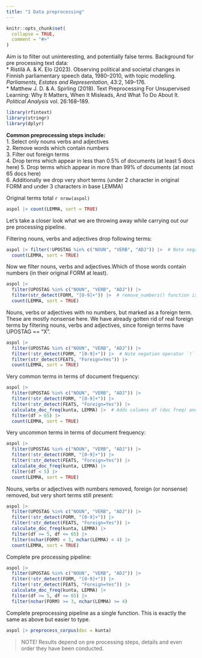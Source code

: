 ```yaml
---
title: "1 Data preprocessing"
---
```


```r
knitr::opts_chunk$set(
  collapse = TRUE,
  comment = "#>"
)
```

Aim is to filter out uninteresting, and potentially false terms. 
Background for pre processing text data:  
* Ristilä A. & K. Elo (2023). Observing political and societal changes in Finnish 
parliamentary speech data, 1980–2010, with topic modelling. 
*Parliaments, Estates and Representation*, 43:2, 149–176.  
* Matthew J. D. & A. Spirling (2018). Text Preprocessing For Unsupervised Learning:
Why It Matters, When It Misleads, And What To Do About It. *Political Analysis*
vol. 26:168–189. 

```r
library(rfintext)
library(stringr)
library(dplyr)
```

**Common preprocessing steps include:**  
1. Select only nouns verbs and adjectives   
2. Remove words which contain numbers  
3. Filter out foreign terms  
4. Drop terms which appear in less than 0.5% of documents (at least 5 docs here) 
5. Drop terms which appear in more than 99% of documents (at most 65 docs here)  
6. Additionally we drop very short terms (under 2 character in original FORM and 
under 3 characters in base LEMMA)  

Original terms total `r nrow(aspol)`

```r
aspol |> count(LEMMA, sort = TRUE)
```

Let's take a closer look what we are throwing away while carrying out our pre 
processing pipeline.

Filtering nouns, verbs and adjectives drop following terms:

```r
aspol |> filter(!UPOSTAG %in% c("NOUN", "VERB", "ADJ")) |>  # Note negation operator `!` here
  count(LEMMA, sort = TRUE)
```

Now we filter nouns, verbs and adjectives.Which of those words contain numbers 
(in their original FORM at least).

```r
aspol |>
  filter(UPOSTAG %in% c("NOUN", "VERB", "ADJ")) |>
  filter(str_detect(FORM, "[0-9]+")) |>  # remove_numbers() function is the same but with negation `!`
  count(LEMMA, sort = TRUE)
```

Nouns, verbs or adjectives with no numbers, but marked as a foreign term. 
These are mostly nonsense here. We have already gotten rid of real foreign terms 
by filtering nouns, verbs and adjectives, since foreign terms have UPOSTAG == "X".

```r
aspol |>
  filter(UPOSTAG %in% c("NOUN", "VERB", "ADJ")) |>
  filter(!str_detect(FORM, "[0-9]+")) |>  # Note negation operator `!`
  filter(str_detect(FEATS, "Foreign=Yes")) |>  
  count(LEMMA, sort = TRUE)
```


Very common terms in terms of document frequency:

```r
aspol |>
  filter(UPOSTAG %in% c("NOUN", "VERB", "ADJ")) |>
  filter(!str_detect(FORM, "[0-9]+")) |>
  filter(!str_detect(FEATS, "Foreign=Yes")) |>
  calculate_doc_freq(kunta, LEMMA) |>  # Adds columns df (doc freq) and df_ratio (same but relative) for easy filtering
  filter(df > 65) |>
  count(LEMMA, sort = TRUE)
```


Very uncommon terms in terms of document frequency: 

```r
aspol |>
  filter(UPOSTAG %in% c("NOUN", "VERB", "ADJ")) |>
  filter(!str_detect(FORM, "[0-9]+")) |>
  filter(!str_detect(FEATS, "Foreign=Yes")) |>
  calculate_doc_freq(kunta, LEMMA) |>
  filter(df < 5) |>
  count(LEMMA, sort = TRUE)
```


Nouns, verbs or adjectives with numbers removed, foreign (or nonsense) removed, 
but very short terms still present:

```r
aspol |>
  filter(UPOSTAG %in% c("NOUN", "VERB", "ADJ")) |>
  filter(!str_detect(FORM, "[0-9]+")) |>
  filter(!str_detect(FEATS, "Foreign=Yes")) |>
  calculate_doc_freq(kunta, LEMMA) |>
  filter(df >= 5, df <= 65) |>
  filter(nchar(FORM) < 3, nchar(LEMMA) < 4) |>
  count(LEMMA, sort = TRUE)
```


Complete pre processing pipeline:  

```r
aspol |>
  filter(UPOSTAG %in% c("NOUN", "VERB", "ADJ")) |>
  filter(!str_detect(FORM, "[0-9]+")) |>
  filter(!str_detect(FEATS, "Foreign=Yes")) |>
  calculate_doc_freq(kunta, LEMMA) |>
  filter(df >= 5, df <= 65) |>
  filter(nchar(FORM) >= 3, nchar(LEMMA) >= 4)
```

Complete preprocessing pipeline as a single function. This is exactly the same 
as above but easier to type. 

```r
aspol |> preprocess_corpus(doc = kunta)
```

> NOTE! Results depend on pre processing steps, details and even order they have 
been conducted. 
